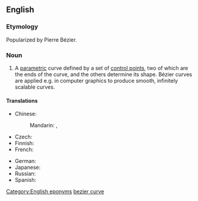 ==English==
{{wikipedia}}

===Etymology===
Popularized by Pierre Bézier.

===Noun===
{{en-noun|sg=Bézier [[curve]]}}

# {{math}} A [[parametric]] curve defined by a set of [[control point]]s, two of which are the ends of the curve, and the others determine its shape. Bézier curves are applied e.g. in computer graphics to produce smooth, infinitely scalable curves.

====Translations====
{{trans-top|a cubic curve used as a spline}}
* Chinese:
*: Mandarin: {{t|zh|貝茲曲線|sc=Hani}}, {{t|zh|贝兹曲线|tr=Bèizī qǔxiàn|sc=Hani}}
* Czech: {{t-|cs|Bézierova křivka|f}}
* Finnish: {{t|fi|Bézier-käyrä}}
* French: {{t|fr|courbe de Bézier|f}}
{{trans-mid}}
* German: {{t|de|Bézierkurve|f}}
* Japanese: {{t|ja|ベジェ曲線|tr=Beje-kyokusen|sc=Jpan}}
* Russian: {{t|ru|кривая Безье|f|tr=кривая Bez'jé|sc=Cyrl}}
* Spanish: {{t|es|curva de Bézier|f}}
{{trans-bottom}}

[[Category:English eponyms]]
[[Category:English terms spelled with É|bezier curve]]